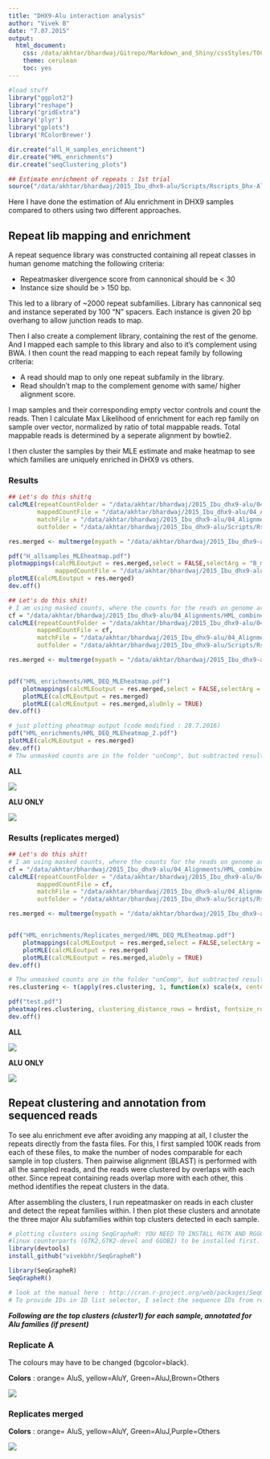 ```yaml
---
title: "DHX9-Alu interaction analysis"
author: "Vivek B"
date: "7.07.2015"
output:
  html_document:
    css: /data/akhtar/bhardwaj/Gitrepo/Markdown_and_Shiny/cssStyles/TOC_forRmd.css
    theme: cerulean
    toc: yes
---
```

  
```r
#load stuff
library("ggplot2")
library("reshape")
library("gridExtra")
library('plyr')
library("gplots")
library('RColorBrewer')

dir.create("all_H_samples_enrichment")
dir.create("HML_enrichments")
dir.create("seqClustering_plots")

## Estimate enrichment of repeats : 1st trial
source("/data/akhtar/bhardwaj/2015_Ibu_dhx9-alu/Scripts/Rscripts_Dhx-Alu/batchEnrichment.R")
```

Here I have done the estimation of Alu enrichment in DHX9 samples compared to others using two different approaches.

## Repeat lib mapping and enrichment

A repeat sequence library was constructed containing all repeat classes in human genome matching the following criteria:

* Repeatmasker divergence score from cannonical should be < 30
* Instance size should be > 150 bp.

This led to a library of ~2000 repeat subfamilies. Library has cannonical seq and instance seperated by 100 "N" spacers. Each instance is given 20 bp overhang to allow junction reads to map. 

Then I also create a complement library, containing the rest of the genome. And I mapped each sample to this library and also to it's complement using BWA. I then count the read mapping to each repeat family by following criteria:

* A read should map to only one repeat subfamily in the library.
* Read shouldn't map to the complement genome with same/ higher alignment score.

I map samples and their corresponding empty vector controls and count the reads. Then I calculate Max Likelihood of enrichment for each rep family on sample over vector, normalized by ratio of total mappable reads. Total mappable reads is determined by a seperate alignment by bowtie2.

I then cluster the samples by their MLE estimate and make heatmap to see which families are uniquely enriched in DHX9 vs others.


### Results

```r
## Let's do this shit!q
calcMLE(repeatCountFolder = "/data/akhtar/bhardwaj/2015_Ibu_dhx9-alu/04_Alignments/All_H/counts",
        mappedCountFile = "/data/akhtar/bhardwaj/2015_Ibu_dhx9-alu/04_Alignments/All_H/bowtie_wholeGenome/MappedReadCounts.txt",
        matchFile = "/data/akhtar/bhardwaj/2015_Ibu_dhx9-alu/04_Alignments/All_H/counts/mapping.txt",
        outfolder = "/data/akhtar/bhardwaj/2015_Ibu_dhx9-alu/Scripts/Rscripts_Dhx-Alu/all_H_samples_enrichments/")

res.merged <- multmerge(mypath = "/data/akhtar/bhardwaj/2015_Ibu_dhx9-alu/Scripts/Rscripts_Dhx-Alu/all_H_samples_enrichments/")

pdf("H_allsamples_MLEheatmap.pdf")
plotmappings(calcMLEoutput = res.merged,select = FALSE,selectArg = "B_merged",
             mappedCountFile = "/data/akhtar/bhardwaj/2015_Ibu_dhx9-alu/04_Alignments/All_H/bowtie_wholeGenome/MappedReadCounts.txt")
plotMLE(calcMLEoutput = res.merged)
dev.off()
```


```r
## Let's do this shit!
# I am using masked counts, where the counts for the reads on genome are subtracted from the counts on repeats. 
cf = "/data/akhtar/bhardwaj/2015_Ibu_dhx9-alu/04_Alignments/HML_combined_DEQ/bowtie_output/MappedReadCounts.txt"
calcMLE(repeatCountFolder = "/data/akhtar/bhardwaj/2015_Ibu_dhx9-alu/04_Alignments/HML_combined_DEQ/count_tables/compMasked_counts",
        mappedCountFile = cf,
        matchFile = "/data/akhtar/bhardwaj/2015_Ibu_dhx9-alu/04_Alignments/HML_combined_DEQ/bowtie_output/matches.txt",
        outfolder = "/data/akhtar/bhardwaj/2015_Ibu_dhx9-alu/Scripts/Rscripts_Dhx-Alu/HML_enrichments")

res.merged <- multmerge(mypath = "/data/akhtar/bhardwaj/2015_Ibu_dhx9-alu/Scripts/Rscripts_Dhx-Alu/HML_enrichments")


pdf("HML_enrichments/HML_DEQ_MLEheatmap.pdf")
    plotmappings(calcMLEoutput = res.merged,select = FALSE,selectArg = "B_merged",mappedCountFile = cf)
    plotMLE(calcMLEoutput = res.merged)
    plotMLE(calcMLEoutput = res.merged,aluOnly = TRUE)
dev.off()

# just plotting pheatmap output (code modified : 28.7.2016)
pdf("HML_enrichments/HML_DEQ_MLEheatmap_2.pdf")
plotMLE(calcMLEoutput = res.merged)
dev.off()
# Thw unmasked counts are in the folder "unComp", but subtracted results are better for plotting
```

**ALL**

<img src="HML_enrichments/HML_enrichments_all.png">

**ALU ONLY**

<img src="HML_enrichments/HML_enrichments_alu.png">

### Results (replicates merged)

```r
## Let's do this shit!
# I am using masked counts, where the counts for the reads on genome are subtracted from the counts on repeats. 
cf = "/data/akhtar/bhardwaj/2015_Ibu_dhx9-alu/04_Alignments/HML_combined_repmerged_DEQ/bowtie_output/MappedReadCounts.txt"
calcMLE(repeatCountFolder = "/data/akhtar/bhardwaj/2015_Ibu_dhx9-alu/04_Alignments/HML_combined_repmerged_DEQ/count_tables/compMasked_counts",
        mappedCountFile = cf,
        matchFile = "/data/akhtar/bhardwaj/2015_Ibu_dhx9-alu/04_Alignments/HML_combined_repmerged_DEQ/bowtie_output/matches.txt",
        outfolder = "/data/akhtar/bhardwaj/2015_Ibu_dhx9-alu/Scripts/Rscripts_Dhx-Alu/HML_enrichments/Replicates_merged")

res.merged <- multmerge(mypath = "/data/akhtar/bhardwaj/2015_Ibu_dhx9-alu/Scripts/Rscripts_Dhx-Alu/HML_enrichments/Replicates_merged")


pdf("HML_enrichments/Replicates_merged/HML_DEQ_MLEheatmap.pdf")
    plotmappings(calcMLEoutput = res.merged,select = FALSE,selectArg = "B_merged",mappedCountFile = cf)
    plotMLE(calcMLEoutput = res.merged)
    plotMLE(calcMLEoutput = res.merged,aluOnly = TRUE)
dev.off()

# Thw unmasked counts are in the folder "unComp", but subtracted results are better for plotting
res.clustering <- t(apply(res.clustering, 1, function(x) scale(x, center = FALSE))

pdf("test.pdf")
pheatmap(res.clustering, clustering_distance_rows = hrdist, fontsize_row = 2, annotation_row = annot, cluster_cols = FALSE)
dev.off()
```

**ALL**

<img src="HML_enrichments/Replicates_merged/HML_enrichments_all.png">

**ALU ONLY**

<img src="HML_enrichments/Replicates_merged/HML_enrichments_alu.png">


## Repeat clustering and annotation from sequenced reads

To see alu enrichment eve after avoiding any mapping at all, I cluster the repeats directly from the fasta files. For this, I first sampled 100K reads from each of these files, to make the number of nodes comparable for each sample in top clusters. Then pairwise alignment (BLAST) is performed with all the sampled reads, and the reads were clustered by overlaps with each other. Since repeat containing reads overlap more with each other, this method identifies the repeat clusters in the data. 

After assembling the clusters, I run repeatmasker on reads in each cluster and detect the repeat families within. I then plot these clusters and annotate the three major Alu subfamilies within top clusters detected in each sample.


```r
# plotting clusters using SeqGrapheR: YOU NEED TO INSTALL RGTK AND RGGOBI FOR THIS: Both require their 
#linux counterparts (GTK2,GTK2-devel and GGOBI) to be installed first.
library(devtools)
install_github("vivekbhr/SeqGrapheR")

library(SeqGrapheR)
SeqGrapheR()

# look at the manual here : http://cran.r-project.org/web/packages/SeqGrapheR/vignettes/SeqGrapheR.pdf
# To provide IDs in ID list selector, I select the sequence IDs from repeatmasker output for AluS,AluJ,AluY and make a file of ID lists in each folder usng my script : make_IDlist.sh
```

***Following are the top clusters (cluster1) for each sample, annotated for Alu families (if present)***


### Replicate A

The colours may have to be changed (bgcolor=black).

**Colors** : orange= AluS, yellow=AluY, Green=AluJ,Brown=Others

<img src="seqClustering_plots/HML-combined_sampled/repA-annotated.png">


### Replicates merged

**Colors** : orange= AluS, yellow=AluY, Green=AluJ,Purple=Others


<img src="seqClustering_plots/HML-combined_repmerged/merged_cl1.png">

